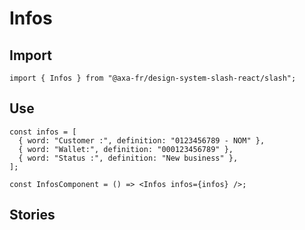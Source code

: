 

<Meta of={InfosStories} />

# Infos

## Import

```tsx
import { Infos } from "@axa-fr/design-system-slash-react/slash";
```

## Use

```tsx
const infos = [
  { word: "Customer :", definition: "0123456789 - NOM" },
  { word: "Wallet:", definition: "000123456789" },
  { word: "Status :", definition: "New business" },
];

const InfosComponent = () => <Infos infos={infos} />;
```

## Stories

<Canvas of={InfosStories.Default} />
<Controls of={InfosStories.Default} />

